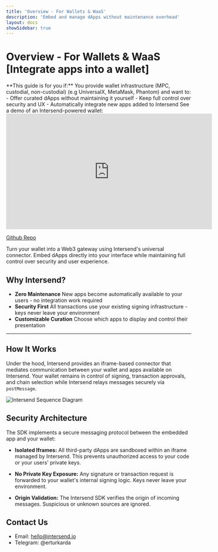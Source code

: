 ```yaml
---
title: 'Overview - For Wallets & WaaS'
description: 'Embed and manage dApps without maintenance overhead'
layout: docs
showSidebar: true
---
```


# Overview - For Wallets & WaaS [Integrate apps into a wallet]


<Callout type="info">
**This guide is for you if:**  
You provide wallet infrastructure (MPC, custodial, non-custodial) (e.g UniversalX, MetaMask, Phantom) and want to:
- Offer curated dApps without maintaining it yourself
- Keep full control over security and UX
- Automatically integrate new apps added to Intersend
</Callout>


<Callout type="tip">
See a demo of an Intersend-powered wallet:

<iframe
  width="560"
  height="315"
  src="https://www.youtube.com/embed/tb8bpSt_qAY?si=CrAPF8gv57AiUIkd"
  title="YouTube video player"
  frameBorder="0"
  allow="accelerometer; autoplay; clipboard-write; encrypted-media; gyroscope; picture-in-picture"
  allowFullScreen
></iframe>

[Github Repo](https://github.com/intersend/demo-wallet)

</Callout>



Turn your wallet into a Web3 gateway using Intersend's universal connector. Embed dApps directly into your interface while maintaining full control over security and user experience.

## Why Intersend?

- **Zero Maintenance**
  New apps become automatically available to your users - no integration work required
- **Security First**
  All transactions use your existing signing infrastructure - keys never leave your environment
- **Customizable Curation**
  Choose which apps to display and control their presentation

---


## How It Works

Under the hood, Intersend provides an iframe-based connector that mediates communication between your wallet and apps available on Intersend. Your wallet remains in control of signing, transaction approvals, and chain selection while Intersend relays messages securely via `postMessage`.

![Intersend Sequence Diagram](https://www.mermaidchart.com/raw/3f350c1f-4465-4676-8fea-4088d143e879?theme=light&version=v0.1&format=svg)


## Security Architecture

The SDK implements a secure messaging protocol between the embedded app and your wallet:

- **Isolated Iframes:**
  All third-party dApps are sandboxed within an iframe managed by Intersend. This prevents unauthorized access to your code or your users' private keys.

- **No Private Key Exposure:**
  Any signature or transaction request is forwarded to your wallet's internal signing logic. Keys never leave your environment.

- **Origin Validation:**
  The Intersend SDK verifies the origin of incoming messages. Suspicious or unknown sources are ignored.

## Contact Us

- Email: hello@intersend.io
- Telegram: @erturkarda
